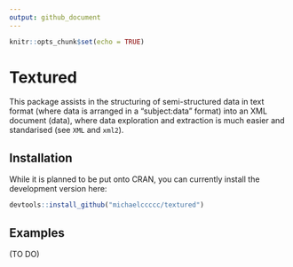 ```yaml
---
output: github_document
---
```


```r
knitr::opts_chunk$set(echo = TRUE)
```

# Textured

This package assists in the structuring of semi-structured data in text format (where data is arranged in a "subject:data" format) into an XML document (<subject>data</subject>), where data exploration and extraction is much easier and standarised (see `XML` and `xml2`).

## Installation

While it is planned to be put onto CRAN, you can currently install the development version here:

```r
devtools::install_github("michaelccccc/textured")
```

## Examples

(TO DO)
